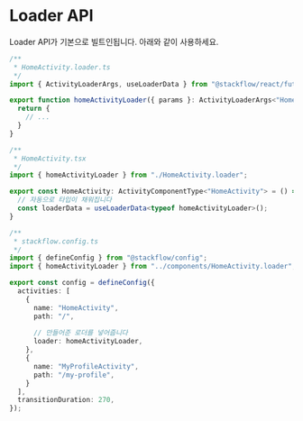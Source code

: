 # Loader API

Loader API가 기본으로 빌트인됩니다. 아래와 같이 사용하세요.

```typescript
/**
 * HomeActivity.loader.ts
 */
import { ActivityLoaderArgs, useLoaderData } from "@stackflow/react/future";

export function homeActivityLoader({ params }: ActivityLoaderArgs<"HomeActivity">) {
  return {
    // ...
  }
}
```

```typescript
/**
 * HomeActivity.tsx
 */
import { homeActivityLoader } from "./HomeActivity.loader";

export const HomeActivity: ActivityComponentType<"HomeActivity"> = () => {
  // 자동으로 타입이 채워집니다
  const loaderData = useLoaderData<typeof homeActivityLoader>();
}
```

```typescript
/**
 * stackflow.config.ts
 */
import { defineConfig } from "@stackflow/config";
import { homeActivityLoader } from "../components/HomeActivity.loader";

export const config = defineConfig({
  activities: [
    {
      name: "HomeActivity",
      path: "/",
      
      // 만들어준 로더를 넣어줍니다
      loader: homeActivityLoader,
    },
    {
      name: "MyProfileActivity",
      path: "/my-profile",
    }
  ],
  transitionDuration: 270,
});
```
